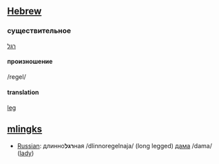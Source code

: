 ==[[Hebrew]]==

===существительное===
[[:he:רגל|רגל]] 

====произношение====
/regel/

====translation====
[[leg]]

==[[mlingks]]==
*[[Russian]]: длинно'''רגל'''ная /dlinnoregelnaja/ (long legged) [[дама]] /dama/ ([[lady]])